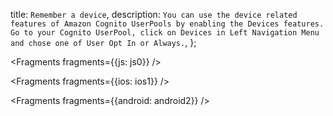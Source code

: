   title: `Remember a device`,
  description: `You can use the device related features of Amazon Cognito UserPools by enabling the Devices features. Go to your Cognito UserPool, click on Devices in Left Navigation Menu and chose one of User Opt In or Always.`,
};


<Fragments fragments={{js: js0}} />


<Fragments fragments={{ios: ios1}} />


<Fragments fragments={{android: android2}} />
